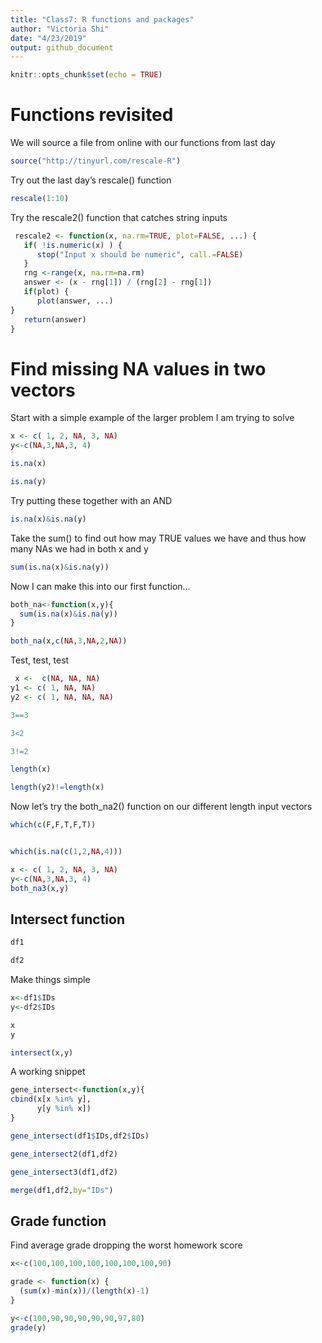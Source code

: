 ```yaml
---
title: "Class7: R functions and packages"
author: "Victoria Shi"
date: "4/23/2019"
output: github_document
---
```


```r
knitr::opts_chunk$set(echo = TRUE)
```

# Functions revisited

We will source a file from online with our functions from last day

```r
source("http://tinyurl.com/rescale-R")
```

Try out the last day's rescale() function

```r
rescale(1:10)
```


Try the rescale2() function that catches string inputs
```r
 rescale2 <- function(x, na.rm=TRUE, plot=FALSE, ...) {
   if( !is.numeric(x) ) {
      stop("Input x should be numeric", call.=FALSE)
   }
   rng <-range(x, na.rm=na.rm)
   answer <- (x - rng[1]) / (rng[2] - rng[1])
   if(plot) {
      plot(answer, ...)
}
   return(answer)
}
```


# Find missing NA values in two vectors

Start with a simple example of the larger problem I am trying to solve
```r
x <- c( 1, 2, NA, 3, NA) 
y<-c(NA,3,NA,3, 4)
```

```r
is.na(x)
```

```r
is.na(y)
```

Try putting these together with an AND

```r
is.na(x)&is.na(y)
```

Take the sum() to find out how may TRUE values we have and thus how many NAs we had in both x and y

```r
sum(is.na(x)&is.na(y))
```

Now I can make this into our first function...

```r
both_na<-function(x,y){
  sum(is.na(x)&is.na(y))
}
```

```r
both_na(x,c(NA,3,NA,2,NA))
```

Test, test, test

```r
 x <-  c(NA, NA, NA)
y1 <- c( 1, NA, NA)
y2 <- c( 1, NA, NA, NA)
```

```r
3==3
```

```r
3<2
```

```r
3!=2
```

```r
length(x)
```

```r
length(y2)!=length(x)
```

Now let's try the both_na2() function on our different length input vectors

```r
which(c(F,F,T,F,T))


which(is.na(c(1,2,NA,4)))
```



```r
x <- c( 1, 2, NA, 3, NA) 
y<-c(NA,3,NA,3, 4)
both_na3(x,y)
```


## Intersect function

```r
df1
```

```r
df2
```

Make things simple

```r
x<-df1$IDs
y<-df2$IDs

x
y
```

```r
intersect(x,y)
```

A working snippet

```r
gene_intersect<-function(x,y){
cbind(x[x %in% y],
      y[y %in% x])
}
```

```r
gene_intersect(df1$IDs,df2$IDs)
```


```r
gene_intersect2(df1,df2)
```


```r
gene_intersect3(df1,df2)
```


```r
merge(df1,df2,by="IDs")
```


## Grade function

Find average grade dropping the worst homework score

```r
x<-c(100,100,100,100,100,100,100,90)
```

```r
grade <- function(x) {
  (sum(x)-min(x))/(length(x)-1)
}
```

```r
y<-c(100,90,90,90,90,90,97,80)
grade(y)
```


